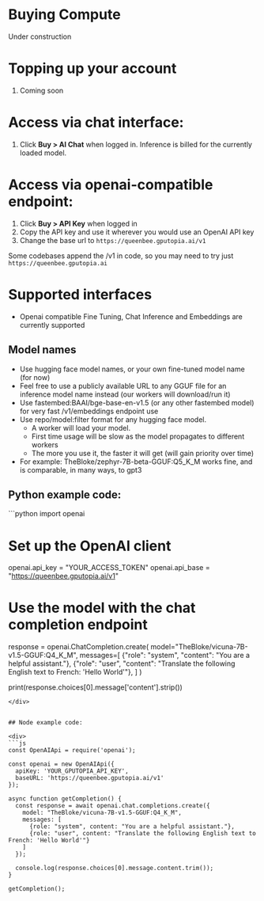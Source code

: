 # Buying Compute

<Note>Under construction</Note>

# Topping up your account

1. Coming soon

# Access via chat interface:

1. Click **Buy > AI Chat** when logged in. Inference is billed for the currently loaded model.

# Access via openai-compatible endpoint:

1. Click **Buy > API Key** when logged in
2. Copy the API key and use it wherever you would use an OpenAI API key
3. Change the base url to `https://queenbee.gputopia.ai/v1`

Some codebases append the /v1 in code, so you may need to try just `https://queenbee.gputopia.ai`

# Supported interfaces

- Openai compatible Fine Tuning, Chat Inference and Embeddings are currently supported

## Model names

- Use hugging face model names, or your own fine-tuned model name (for now)
- Feel free to use a publicly available URL to any GGUF file for an inference model name instead (our workers will download/run it)
- Use fastembed:BAAI/bge-base-en-v1.5 (or any other fastembed model) for very fast /v1/embeddings endpoint use
- Use repo/model:filter format for any hugging face model.
  - A worker will load your model.
  - First time usage will be slow as the model propagates to different workers
  - The more you use it, the faster it will get (will gain priority over time)
- For example: TheBloke/zephyr-7B-beta-GGUF:Q5_K_M works fine, and is comparable, in many ways, to gpt3

## Python example code:

<div>
```python
import openai

# Set up the OpenAI client

openai.api_key = "YOUR_ACCESS_TOKEN"
openai.api_base = "https://queenbee.gputopia.ai/v1"

# Use the model with the chat completion endpoint

response = openai.ChatCompletion.create(
model="TheBloke/vicuna-7B-v1.5-GGUF:Q4_K_M",
messages=[
{"role": "system", "content": "You are a helpful assistant."},
{"role": "user", "content": "Translate the following English text to French: 'Hello World'"},
]
)

print(response.choices[0].message['content'].strip())

````
</div>


## Node example code:

<div>
```js
const OpenAIApi = require('openai');

const openai = new OpenAIApi({
  apiKey: 'YOUR_GPUTOPIA_API_KEY',
  baseURL: 'https://queenbee.gputopia.ai/v1'
});

async function getCompletion() {
  const response = await openai.chat.completions.create({
    model: "TheBloke/vicuna-7B-v1.5-GGUF:Q4_K_M",
    messages: [
      {role: "system", content: "You are a helpful assistant."},
      {role: "user", content: "Translate the following English text to French: 'Hello World'"}
    ]
  });

  console.log(response.choices[0].message.content.trim());
}

getCompletion();
````

</div>
